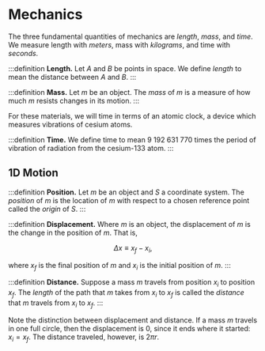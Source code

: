 # Mechanics

The three fundamental quantities of mechanics are _length_, _mass_, and _time_.
We measure length with _meters_, mass with _kilograms_, and time with _seconds_.

:::definition
__Length.__ Let ${A}$ and ${B}$ be points in space. We define _length_ to mean the distance between ${A}$ and ${B.}$
:::

:::definition
__Mass.__ Let ${m}$ be an object. The _mass_ of ${m}$ is a measure of how much ${m}$ resists changes in its motion.
:::

For these materials, we will time in terms of an atomic clock, a device which measures vibrations of cesium atoms.

:::definition
__Time.__ We define time to mean ${9~192~631~770}$ times the period of vibration of radiation from the cesium-133 atom.
:::

## 1D Motion

:::definition
__Position.__ Let ${m}$ be an object and ${S}$ a coordinate system. The _position_ of ${m}$ is the location of ${m}$ with respect to a chosen reference point called the _origin_ of ${S.}$
:::

:::definition
__Displacement.__ Where ${m}$ is an object, the displacement of ${m}$ is the change in the position of ${m.}$ That is,

$$
	\Delta x \equiv x_f - x_i,
$$

where ${x_f}$ is the final position of ${m}$ and ${x_i}$ is the initial position of ${m.}$
:::

:::definition
__Distance.__ Suppose a mass ${m}$ travels from position ${x_i}$ to position ${x_f.}$ The _length_ of the path that ${m}$ takes from ${x_i}$ to ${x_f}$ is called the _distance_ that ${m}$ travels from ${x_i}$ to ${x_f.}$
:::

Note the distinction between displacement and distance. If a mass ${m}$ travels in one full circle, then the displacement is ${0,}$ since it ends where it started: ${x_i = x_f.}$ The distance traveled, however, is ${2 \pi r.}$